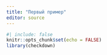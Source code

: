 ```yaml
---
title: "Первый пример"
editor: source
---
```


```r
#| include: false
knitr::opts_chunk$set(echo = FALSE)
library(checkdown)
```


